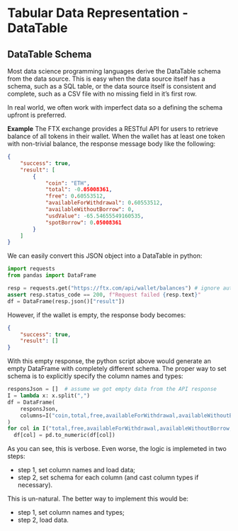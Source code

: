 # Tabular Data Representation - DataTable

## DataTable Schema

Most data science programming languages derive the DataTable schema from the data source. This is easy when the 
data source itself has a schema, such as a SQL table, or the data source itself is consistent and complete, such 
as a CSV file with no missing field in it's first row. 

In real world, we often work with imperfect data so a defining the schema upfront is preferred. 

**Example** The FTX exchange provides a RESTful API for users to retrieve balance of all tokens in their wallet. 
When the wallet has at least one token with non-trivial balance, the response message body like the following:

```json
{
    "success": true,
    "result": [
        {
            "coin": "ETH",
            "total": -0.05008361,
            "free": 0.60553512,
            "availableForWithdrawal": 0.60553512,
            "availableWithoutBorrow": 0,
            "usdValue": -65.54655549160535,
            "spotBorrow": 0.05008361
        }
    ]
}
```

We can easily convert this JSON object into a DataTable in python:

```python
import requests
from pandas import DataFrame

resp = requests.get("https://ftx.com/api/wallet/balances") # ignore authentication
assert resp.status_code == 200, f"Request failed {resp.text}"
df = DataFrame(resp.json()["result"])
```

However, if the wallet is empty, the response body becomes:

```json
{
    "success": true,
    "result": []
}
```

With this empty response, the python script above would generate an empty DataFrame with completely different
schema. The proper way to set schema is to explicitly specify the column names and types:

```python
responsJson = []  # assume we got empty data from the API response
I = lambda x: x.split(",")
df = DataFrame(
    responsJson, 
    columns=I("coin,total,free,availableForWithdrawal,availableWithoutBorrow,usdValue,spotBorrow")
)
for col in I("total,free,availableForWithdrawal,availableWithoutBorrow,usdValue,spotBorrow"):
  df[col] = pd.to_numeric(df[col])
```

As you can see, this is verbose. Even worse, the logic is implemeted in two steps:

* step 1, set column names and load data;
* step 2, set schema for each column (and cast column types if necessary).

This is un-natural. The better way to implement this would be:

* step 1, set column names and types;
* step 2, load data.

